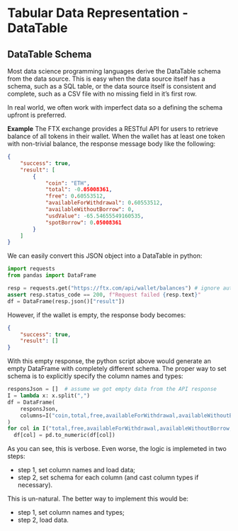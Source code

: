 # Tabular Data Representation - DataTable

## DataTable Schema

Most data science programming languages derive the DataTable schema from the data source. This is easy when the 
data source itself has a schema, such as a SQL table, or the data source itself is consistent and complete, such 
as a CSV file with no missing field in it's first row. 

In real world, we often work with imperfect data so a defining the schema upfront is preferred. 

**Example** The FTX exchange provides a RESTful API for users to retrieve balance of all tokens in their wallet. 
When the wallet has at least one token with non-trivial balance, the response message body like the following:

```json
{
    "success": true,
    "result": [
        {
            "coin": "ETH",
            "total": -0.05008361,
            "free": 0.60553512,
            "availableForWithdrawal": 0.60553512,
            "availableWithoutBorrow": 0,
            "usdValue": -65.54655549160535,
            "spotBorrow": 0.05008361
        }
    ]
}
```

We can easily convert this JSON object into a DataTable in python:

```python
import requests
from pandas import DataFrame

resp = requests.get("https://ftx.com/api/wallet/balances") # ignore authentication
assert resp.status_code == 200, f"Request failed {resp.text}"
df = DataFrame(resp.json()["result"])
```

However, if the wallet is empty, the response body becomes:

```json
{
    "success": true,
    "result": []
}
```

With this empty response, the python script above would generate an empty DataFrame with completely different
schema. The proper way to set schema is to explicitly specify the column names and types:

```python
responsJson = []  # assume we got empty data from the API response
I = lambda x: x.split(",")
df = DataFrame(
    responsJson, 
    columns=I("coin,total,free,availableForWithdrawal,availableWithoutBorrow,usdValue,spotBorrow")
)
for col in I("total,free,availableForWithdrawal,availableWithoutBorrow,usdValue,spotBorrow"):
  df[col] = pd.to_numeric(df[col])
```

As you can see, this is verbose. Even worse, the logic is implemeted in two steps:

* step 1, set column names and load data;
* step 2, set schema for each column (and cast column types if necessary).

This is un-natural. The better way to implement this would be:

* step 1, set column names and types;
* step 2, load data.

